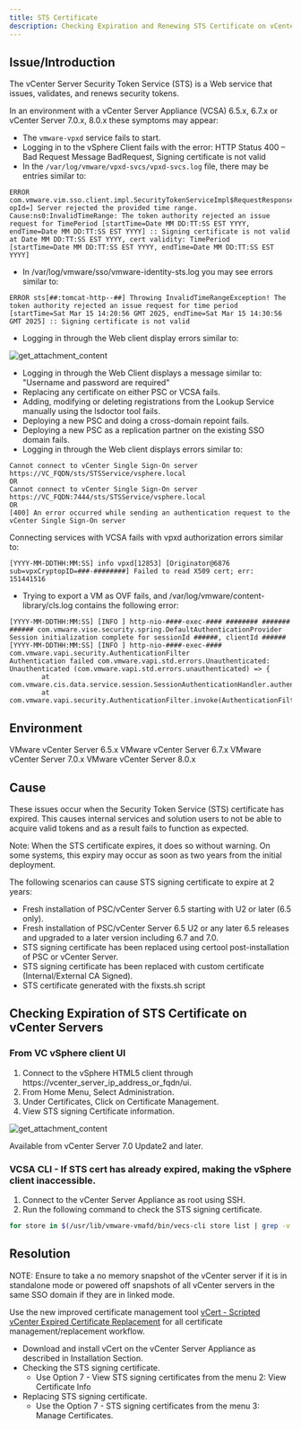 ```yaml
---
title: STS Certificate
description: Checking Expiration and Renewing STS Certificate on vCenter Servers
---
```


## Issue/Introduction

The vCenter Server Security Token Service (STS) is a Web service that issues, validates, and renews security tokens.

In an environment with a vCenter Server Appliance (VCSA) 6.5.x, 6.7.x or vCenter Server 7.0.x, 8.0.x these symptoms may appear:

- The `vmware-vpxd` service fails to start.
- Logging in to the vSphere Client fails with the error: HTTP Status 400 – Bad Request Message BadRequest, Signing certificate is not valid
- In the `/var/log/vmware/vpxd-svcs/vpxd-svcs.log` file, there may be entries similar to:

```
ERROR com.vmware.vim.sso.client.impl.SecurityTokenServiceImpl$RequestResponseProcessor opId=] Server rejected the provided time range. Cause:ns0:InvalidTimeRange: The token authority rejected an issue request for TimePeriod [startTime=Date MM DD:TT:SS EST YYYY, endTime=Date MM DD:TT:SS EST YYYY] :: Signing certificate is not valid at Date MM DD:TT:SS EST YYYY, cert validity: TimePeriod [startTime=Date MM DD:TT:SS EST YYYY, endTime=Date MM DD:TT:SS EST YYYY]
```

- In /var/log/vmware/sso/vmware-identity-sts.log you may see errors similar to:

```
ERROR sts[##:tomcat-http--##] Throwing InvalidTimeRangeException! The token authority rejected an issue request for time period [startTime=Sat Mar 15 14:20:56 GMT 2025, endTime=Sat Mar 15 14:30:56 GMT 2025] :: Signing certificate is not valid
```

- Logging in through the Web client display errors similar to:

![get_attachment_content](https://sre.ecarry.uk/2025/05/10/getattachmentcontent.png)

- Logging in through the Web Client displays a message similar to: "Username and password are required"
- Replacing any certificate on either PSC or VCSA fails.
- Adding, modifying or deleting registrations from the Lookup Service manually using the lsdoctor tool fails.
- Deploying a new PSC and doing a cross-domain repoint fails.
- Deploying a new PSC as a replication partner on the existing SSO domain fails.
- Logging in through the Web client displays errors similar to:

```
Cannot connect to vCenter Single Sign-On server https://VC_FQDN/sts/STSService/vsphere.local
OR
Cannot connect to vCenter Single Sign-On server https://VC_FQDN:7444/sts/STSService/vsphere.local
OR
[400] An error occurred while sending an authentication request to the vCenter Single Sign-On server
```

Connecting services with VCSA fails with vpxd authorization errors similar to:

```
[YYYY-MM-DDTHH:MM:SS] info vpxd[12853] [Originator@6876 sub=vpxCryptopID=###-########] Failed to read X509 cert; err: 151441516
```

- Trying to export a VM as OVF fails, and /var/log/vmware/content-library/cls.log contains the following error:

```
[YYYY-MM-DDTHH:MM:SS] [INFO ] http-nio-####-exec-#### ######## ####### ###### com.vmware.vise.security.spring.DefaultAuthenticationProvider     Session initialization complete for sessionId ######, clientId ######
[YYYY-MM-DDTHH:MM:SS] [INFO ] http-nio-####-exec-#### com.vmware.vapi.security.AuthenticationFilter                     Authentication failed com.vmware.vapi.std.errors.Unauthenticated: Unauthenticated (com.vmware.vapi.std.errors.unauthenticated) => {
        at com.vmware.cis.data.service.session.SessionAuthenticationHandler.authenticate(SessionAuthenticationHandler.java:36)
        at com.vmware.vapi.security.AuthenticationFilter.invoke(AuthenticationFilter.java:233)
```

## Environment

VMware vCenter Server 6.5.x
VMware vCenter Server 6.7.x
VMware vCenter Server 7.0.x
VMware vCenter Server 8.0.x

## Cause

These issues occur when the Security Token Service (STS) certificate has expired. This causes internal services and solution users to not be able to acquire valid tokens and as a result fails to function as expected.

Note: When the STS certificate expires, it does so without warning. On some systems, this expiry may occur as soon as two years from the initial deployment.

The following scenarios can cause STS signing certificate to expire at 2 years:

- Fresh installation of PSC/vCenter Server 6.5 starting with U2 or later (6.5 only).
- Fresh installation of PSC/vCenter Server 6.5 U2 or any later 6.5 releases and upgraded to a later version including 6.7 and 7.0.
- STS signing certificate has been replaced using certool post-installation of PSC or vCenter Server.
- STS signing certificate has been replaced with custom certificate (Internal/External CA Signed).
- STS certificate generated with the fixsts.sh script

## Checking Expiration of STS Certificate on vCenter Servers

### From VC vSphere client UI

1. Connect to the vSphere HTML5 client through https://vcenter_server_ip_address_or_fqdn/ui.
2. From Home Menu, Select Administration.
3. Under Certificates, Click on Certificate Management.
4. View STS signing Certificate information.

![get_attachment_content](https://sre.ecarry.uk/2025/05/10/getattachmentcontent.jpeg)

<Callout title="Note">
  Available from vCenter Server 7.0 Update2 and later.
</Callout>

### VCSA CLI - If STS cert has already expired, making the vSphere client inaccessible.

1. Connect to the vCenter Server Appliance as root using SSH.
2. Run the following command to check the STS signing certificate.

```bash
for store in $(/usr/lib/vmware-vmafd/bin/vecs-cli store list | grep -v TRUSTED_ROOT_CRLS); do echo "[*] Store :" $store; /usr/lib/vmware-vmafd/bin/vecs-cli entry list --store $store --text | grep -ie "Alias" -ie "Not After";done;
```

## Resolution

NOTE: Ensure to take a no memory snapshot of the vCenter server if it is in standalone mode or powered off snapshots of all vCenter servers in the same SSO domain if they are in linked mode.

Use the new improved certificate management tool [vCert - Scripted vCenter Expired Certificate Replacement](https://knowledge.broadcom.com/external/article/385107) for all certificate management/replacement workflow.

- Download and install vCert on the vCenter Server Appliance as described in Installation Section.
- Checking the STS signing certificate.
  - Use Option 7 - View STS signing certificates from the menu 2: View Certificate Info
- Replacing STS signing certificate.
  - Use the Option 7 - STS signing certificates from the menu 3: Manage Certificates.
